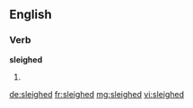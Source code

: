==English==

===Verb===
'''sleighed'''

# {{en-past of|sleigh}}

[[de:sleighed]]
[[fr:sleighed]]
[[mg:sleighed]]
[[vi:sleighed]]